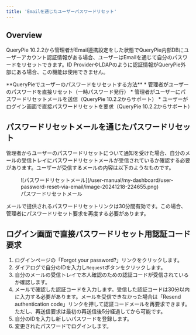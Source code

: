 ```yaml
---
title: 'Emailを通じたユーザーパスワードリセット'
---
```



## Overview

QueryPie 10.2.2から管理者がEmail連携設定をした状態でQueryPie内部DBにユーザーアカウント認証情報がある場合、ユーザーはEmailを通じて自分のパスワードをリセットできます。ID ProviderやLDAPのように認証情報がQueryPie外部にある場合、この機能は使用できません。

<Callout type="info">
**QueryPieでユーザーのパスワードをリセットする方法**
* 管理者がユーザーのパスワードを直接リセット（一時パスワード発行）
* 管理者がユーザーにパスワードリセットメールを送信（QueryPie 10.2.2からサポート）
* ユーザーがログイン画面で直接パスワードリセットを要求（QueryPie 10.2.2からサポート）
</Callout>

## パスワードリセットメールを通じたパスワードリセット

管理者からユーザーのパスワードリセットについて通知を受けた場合、自分のメールの受信トレイにパスワードリセットメールが受信されているか確認する必要があります。ユーザーが受信するメールの内容は以下のようなものです。

<figure data-layout="center" data-align="center">
![パスワードリセットメール](/user-manual/my-dashboard/user-password-reset-via-email/image-20241218-224655.png)
<figcaption>
パスワードリセットメール
</figcaption>
</figure>

メールで提供されるパスワードリセットリンクは30分間有効です。この場合、管理者にパスワードリセット要求を再度する必要があります。

## ログイン画面で直接パスワードリセット用認証コード要求

1. ログインページの「Forgot your password?」リンクをクリックします。<br/>
2. ダイアログで自分のIDを入力し`Request`ボタンをクリックします。<br/>
3. 自分のメールの受信トレイで本人確認のための認証コードが受信されているか確認します。<br/> 
4. メールで確認した認証コードを入力します。受信した認証コードは30分以内に入力する必要があります。メールを受信できなかった場合は「Resend authentication code」リンクを押して認証コードメールを再要求できます。ただし、再送信要求は最初の再送信後5分経過してから可能です。<br/> 
5. 自分のIDを入力し新しいパスワードを登録します。<br/>  
6. 変更されたパスワードでログインします。  
